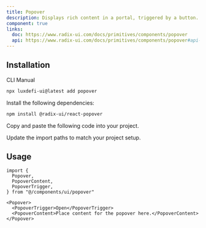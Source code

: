 ```yaml
---
title: Popover
description: Displays rich content in a portal, triggered by a button.
component: true
links:
  doc: https://www.radix-ui.com/docs/primitives/components/popover
  api: https://www.radix-ui.com/docs/primitives/components/popover#api-reference
---
```


<ComponentPreview name="popover-demo" />

## Installation

<Tabs defaultValue="cli">

<TabsList>
  <TabsTrigger value="cli">CLI</TabsTrigger>
  <TabsTrigger value="manual">Manual</TabsTrigger>
</TabsList>
<TabsContent value="cli">

```bash
npx luxdefi-ui@latest add popover
```

</TabsContent>

<TabsContent value="manual">

<Steps>

<Step>Install the following dependencies:</Step>

```bash
npm install @radix-ui/react-popover
```

<Step>Copy and paste the following code into your project.</Step>

<ComponentSource name="popover" />

<Step>Update the import paths to match your project setup.</Step>

</Steps>

</TabsContent>

</Tabs>

## Usage

```tsx
import {
  Popover,
  PopoverContent,
  PopoverTrigger,
} from "@/components/ui/popover"
```

```tsx
<Popover>
  <PopoverTrigger>Open</PopoverTrigger>
  <PopoverContent>Place content for the popover here.</PopoverContent>
</Popover>
```
